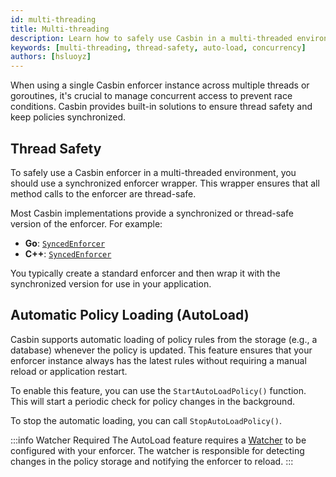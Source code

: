 ```yaml
---
id: multi-threading
title: Multi-threading
description: Learn how to safely use Casbin in a multi-threaded environment and automatically keep policies up-to-date.
keywords: [multi-threading, thread-safety, auto-load, concurrency]
authors: [hsluoyz]
---
```


When using a single Casbin enforcer instance across multiple threads or goroutines, it's crucial to manage concurrent access to prevent race conditions. Casbin provides built-in solutions to ensure thread safety and keep policies synchronized.

## Thread Safety

To safely use a Casbin enforcer in a multi-threaded environment, you should use a synchronized enforcer wrapper. This wrapper ensures that all method calls to the enforcer are thread-safe.

Most Casbin implementations provide a synchronized or thread-safe version of the enforcer. For example:

-   **Go**: [`SyncedEnforcer`](https://github.com/casbin/casbin/blob/master/enforcer_synced.go)
-   **C++**: [`SyncedEnforcer`](https://github.com/casbin/casbin-cpp/blob/master/casbin/enforcer_synced.cpp)

You typically create a standard enforcer and then wrap it with the synchronized version for use in your application.

## Automatic Policy Loading (AutoLoad)

Casbin supports automatic loading of policy rules from the storage (e.g., a database) whenever the policy is updated. This feature ensures that your enforcer instance always has the latest rules without requiring a manual reload or application restart.

To enable this feature, you can use the `StartAutoLoadPolicy()` function. This will start a periodic check for policy changes in the background.

To stop the automatic loading, you can call `StopAutoLoadPolicy()`.

:::info Watcher Required
The AutoLoad feature requires a [Watcher](/docs/watchers) to be configured with your enforcer. The watcher is responsible for detecting changes in the policy storage and notifying the enforcer to reload.
:::